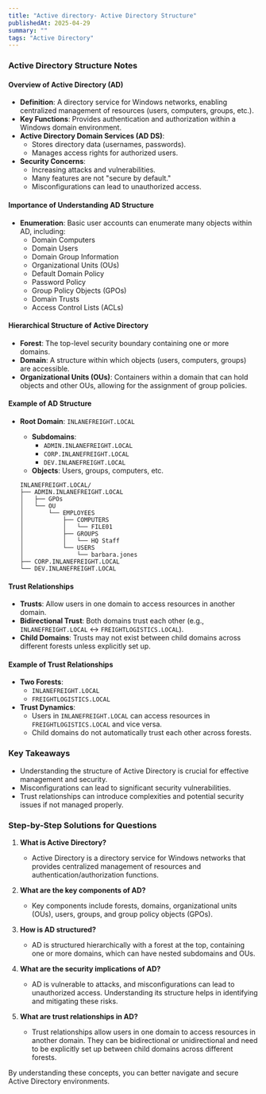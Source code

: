 ```yaml
---
title: "Active directory- Active Directory Structure"
publishedAt: 2025-04-29
summary: ""
tags: "Active Directory"
---
```


### Active Directory Structure Notes

#### Overview of Active Directory (AD)
- **Definition**: A directory service for Windows networks, enabling centralized management of resources (users, computers, groups, etc.).
- **Key Functions**: Provides authentication and authorization within a Windows domain environment.
- **Active Directory Domain Services (AD DS)**: 
  - Stores directory data (usernames, passwords).
  - Manages access rights for authorized users.
- **Security Concerns**: 
  - Increasing attacks and vulnerabilities.
  - Many features are not "secure by default."
  - Misconfigurations can lead to unauthorized access.

#### Importance of Understanding AD Structure
- **Enumeration**: Basic user accounts can enumerate many objects within AD, including:
  - Domain Computers
  - Domain Users
  - Domain Group Information
  - Organizational Units (OUs)
  - Default Domain Policy
  - Password Policy
  - Group Policy Objects (GPOs)
  - Domain Trusts
  - Access Control Lists (ACLs)

#### Hierarchical Structure of Active Directory
- **Forest**: The top-level security boundary containing one or more domains.
- **Domain**: A structure within which objects (users, computers, groups) are accessible.
- **Organizational Units (OUs)**: Containers within a domain that can hold objects and other OUs, allowing for the assignment of group policies.

#### Example of AD Structure
- **Root Domain**: `INLANEFREIGHT.LOCAL`
  - **Subdomains**: 
    - `ADMIN.INLANEFREIGHT.LOCAL`
    - `CORP.INLANEFREIGHT.LOCAL`
    - `DEV.INLANEFREIGHT.LOCAL`
  - **Objects**: Users, groups, computers, etc.
  
  ```
  INLANEFREIGHT.LOCAL/
  ├── ADMIN.INLANEFREIGHT.LOCAL
  │   ├── GPOs
  │   └── OU
  │       └── EMPLOYEES
  │           ├── COMPUTERS
  │           │   └── FILE01
  │           ├── GROUPS
  │           │   └── HQ Staff
  │           └── USERS
  │               └── barbara.jones
  ├── CORP.INLANEFREIGHT.LOCAL
  └── DEV.INLANEFREIGHT.LOCAL
  ```

#### Trust Relationships
- **Trusts**: Allow users in one domain to access resources in another domain.
- **Bidirectional Trust**: Both domains trust each other (e.g., `INLANEFREIGHT.LOCAL` ↔ `FREIGHTLOGISTICS.LOCAL`).
- **Child Domains**: Trusts may not exist between child domains across different forests unless explicitly set up.

#### Example of Trust Relationships
- **Two Forests**: 
  - `INLANEFREIGHT.LOCAL`
  - `FREIGHTLOGISTICS.LOCAL`
- **Trust Dynamics**: 
  - Users in `INLANEFREIGHT.LOCAL` can access resources in `FREIGHTLOGISTICS.LOCAL` and vice versa.
  - Child domains do not automatically trust each other across forests.

### Key Takeaways
- Understanding the structure of Active Directory is crucial for effective management and security.
- Misconfigurations can lead to significant security vulnerabilities.
- Trust relationships can introduce complexities and potential security issues if not managed properly.

### Step-by-Step Solutions for Questions
1. **What is Active Directory?**
   - Active Directory is a directory service for Windows networks that provides centralized management of resources and authentication/authorization functions.

2. **What are the key components of AD?**
   - Key components include forests, domains, organizational units (OUs), users, groups, and group policy objects (GPOs).

3. **How is AD structured?**
   - AD is structured hierarchically with a forest at the top, containing one or more domains, which can have nested subdomains and OUs.

4. **What are the security implications of AD?**
   - AD is vulnerable to attacks, and misconfigurations can lead to unauthorized access. Understanding its structure helps in identifying and mitigating these risks.

5. **What are trust relationships in AD?**
   - Trust relationships allow users in one domain to access resources in another domain. They can be bidirectional or unidirectional and need to be explicitly set up between child domains across different forests.

By understanding these concepts, you can better navigate and secure Active Directory environments.